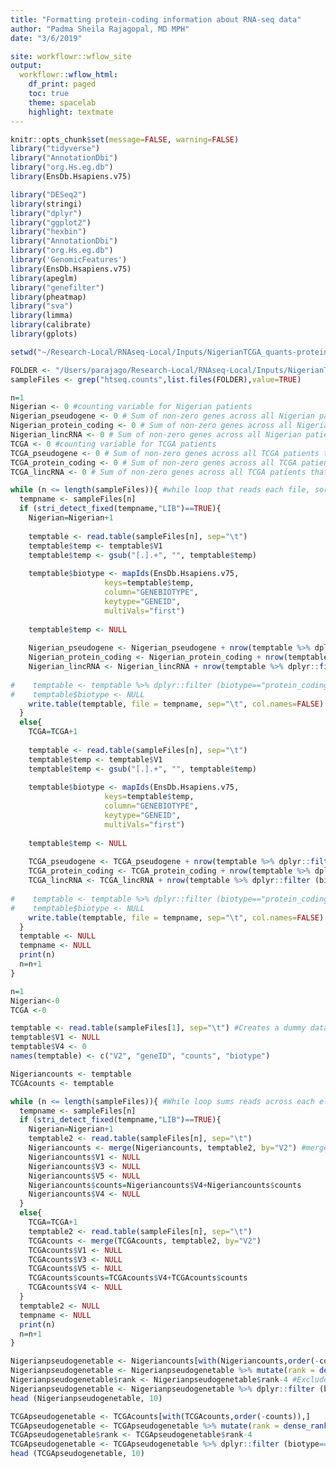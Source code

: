 ```yaml
---
title: "Formatting protein-coding information about RNA-seq data"
author: "Padma Sheila Rajagopal, MD MPH"
date: "3/6/2019"

site: workflowr::wflow_site
output:
  workflowr::wflow_html:
    df_print: paged
    toc: true
    theme: spacelab
    highlight: textmate
---
```

```r
knitr::opts_chunk$set(message=FALSE, warning=FALSE)
library("tidyverse")
library("AnnotationDbi")
library("org.Hs.eg.db")
library(EnsDb.Hsapiens.v75)

library("DESeq2")
library(stringi)
library("dplyr")
library("ggplot2")
library("hexbin")
library("AnnotationDbi")
library("org.Hs.eg.db")
library('GenomicFeatures')
library(EnsDb.Hsapiens.v75)
library(apeglm)
library("genefilter")
library(pheatmap)
library("sva")
library(limma)
library(calibrate)
library(gplots)

setwd("~/Research-Local/RNAseq-Local/Inputs/NigerianTCGA_quants-proteincoding-pseudo")
```

```r
FOLDER <- "/Users/parajago/Research-Local/RNAseq-Local/Inputs/NigerianTCGA_quants-proteincoding-pseudo"
sampleFiles <- grep("htseq.counts",list.files(FOLDER),value=TRUE)

n=1
Nigerian <- 0 #counting variable for Nigerian patients
Nigerian_pseudogene <- 0 # Sum of non-zero genes across all Nigerian patients that fit pseudogene type.
Nigerian_protein_coding <- 0 # Sum of non-zero genes across all Nigerian patients that fit protein coding type.
Nigerian_lincRNA <- 0 # Sum of non-zero genes across all Nigerian patients that fit lincRNA type.
TCGA <- 0 #counting variable for TCGA patients
TCGA_pseudogene <- 0 # Sum of non-zero genes across all TCGA patients that fit pseudogene type.
TCGA_protein_coding <- 0 # Sum of non-zero genes across all TCGA patients that fit protein-coding type.
TCGA_lincRNA <- 0 # Sum of non-zero genes across all TCGA patients that fit lincRNA type.

while (n <= length(sampleFiles)){ #while loop that reads each file, sorts into Nigerian or TCGA and creates biotype classification column based on ensemblID
  tempname <- sampleFiles[n]
  if (stri_detect_fixed(tempname,"LIB")==TRUE){
    Nigerian=Nigerian+1
    
    temptable <- read.table(sampleFiles[n], sep="\t")
    temptable$temp <- temptable$V1
    temptable$temp <- gsub("[.].+", "", temptable$temp)
    
    temptable$biotype <- mapIds(EnsDb.Hsapiens.v75,
                     keys=temptable$temp,
                     column="GENEBIOTYPE",
                     keytype="GENEID",           
                     multiVals="first")
    
    temptable$temp <- NULL
    
    Nigerian_pseudogene <- Nigerian_pseudogene + nrow(temptable %>% dplyr::filter (biotype=="pseudogene" & V3 > 0)) #sum of rows that are pseudogenes and non-zero read value
    Nigerian_protein_coding <- Nigerian_protein_coding + nrow(temptable %>% dplyr::filter (biotype=="protein_coding" & V3 > 0))
    Nigerian_lincRNA <- Nigerian_lincRNA + nrow(temptable %>% dplyr::filter (biotype=="lincRNA" & V3 > 0))
    
#    temptable <- temptable %>% dplyr::filter (biotype=="protein_coding") #This can be used if differential expression needs to be performed as protein-coding only is saved into file
#    temptable$biotype <- NULL
    write.table(temptable, file = tempname, sep="\t", col.names=FALSE)
  }
  else{
    TCGA=TCGA+1
    
    temptable <- read.table(sampleFiles[n], sep="\t")
    temptable$temp <- temptable$V1
    temptable$temp <- gsub("[.].+", "", temptable$temp)
    
    temptable$biotype <- mapIds(EnsDb.Hsapiens.v75,
                     keys=temptable$temp,
                     column="GENEBIOTYPE",
                     keytype="GENEID",           
                     multiVals="first")
    
    temptable$temp <- NULL
    
    TCGA_pseudogene <- TCGA_pseudogene + nrow(temptable %>% dplyr::filter (biotype=="pseudogene" & V3 > 0))
    TCGA_protein_coding <- TCGA_protein_coding + nrow(temptable %>% dplyr::filter (biotype=="protein_coding" & V3 > 0))
    TCGA_lincRNA <- TCGA_lincRNA + nrow(temptable %>% dplyr::filter (biotype=="lincRNA" & V3 > 0))
    
#    temptable <- temptable %>% dplyr::filter (biotype=="protein_coding") #This can be used if differential expression needs to be performed as protein-coding only is saved into file
#    temptable$biotype <- NULL
    write.table(temptable, file = tempname, sep="\t", col.names=FALSE)
  }
  temptable <- NULL 
  tempname <- NULL
  print(n)
  n=n+1
}
```


```r
n=1
Nigerian<-0 
TCGA <-0

temptable <- read.table(sampleFiles[1], sep="\t") #Creates a dummy data frame of the largest possible size that can be used to template both Nigerians and TCGA
temptable$V1 <- NULL
temptable$V4 <- 0
names(temptable) <- c("V2", "geneID", "counts", "biotype")

Nigeriancounts <- temptable
TCGAcounts <- temptable

while (n <= length(sampleFiles)){ #While loop sums reads across each element
  tempname <- sampleFiles[n]
  if (stri_detect_fixed(tempname,"LIB")==TRUE){
    Nigerian=Nigerian+1
    temptable2 <- read.table(sampleFiles[n], sep="\t")
    Nigeriancounts <- merge(Nigeriancounts, temptable2, by="V2") #merge the sum data table and the new data table and delete all merged elements once added 
    Nigeriancounts$V1 <- NULL
    Nigeriancounts$V3 <- NULL
    Nigeriancounts$V5 <- NULL
    Nigeriancounts$counts=Nigeriancounts$V4+Nigeriancounts$counts
    Nigeriancounts$V4 <- NULL
  }
  else{
    TCGA=TCGA+1
    temptable2 <- read.table(sampleFiles[n], sep="\t")
    TCGAcounts <- merge(TCGAcounts, temptable2, by="V2")
    TCGAcounts$V1 <- NULL
    TCGAcounts$V3 <- NULL
    TCGAcounts$V5 <- NULL
    TCGAcounts$counts=TCGAcounts$V4+TCGAcounts$counts
    TCGAcounts$V4 <- NULL
  }
  temptable2 <- NULL 
  tempname <- NULL
  print(n)
  n=n+1
}

Nigerianpseudogenetable <- Nigeriancounts[with(Nigeriancounts,order(-counts)),]
Nigerianpseudogenetable <- Nigerianpseudogenetable %>% mutate(rank = dense_rank(desc(counts)))
Nigerianpseudogenetable$rank <- Nigerianpseudogenetable$rank-4 #Excludes summary statistics on top from rankings
Nigerianpseudogenetable <- Nigerianpseudogenetable %>% dplyr::filter (biotype=="pseudogene")
head (Nigerianpseudogenetable, 10)

TCGApseudogenetable <- TCGAcounts[with(TCGAcounts,order(-counts)),]
TCGApseudogenetable <- TCGApseudogenetable %>% mutate(rank = dense_rank(desc(counts)))
TCGApseudogenetable$rank <- TCGApseudogenetable$rank-4
TCGApseudogenetable <- TCGApseudogenetable %>% dplyr::filter (biotype=="pseudogene")
head (TCGApseudogenetable, 10)
```
